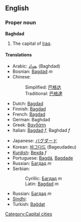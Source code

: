 {{wikipedia}}
==English==

===Proper noun===
'''Baghdad'''
# The capital of [[Iraq]].

====Translations====
{{top}}
*Arabic: [[بغداد]] (Baghdad)
*Bosnian: [[Bagdad]] ''m''
*Chinese:
*:Simplified: [[巴格达]]
*:Traditional: [[巴格達]]
*Dutch: [[Bagdad]]
*Finnish: [[Bagdad]]
*French: [[Bagdad]]
*German: Baghdad
*Greek: [[Βαγδάτη]]
*Italian: [[Bagdad]] ''f'', Baghdad ''f''
{{mid}}
*Japanese: [[バグダード]]
*Korean: [[바그다드]] (Bageudadeu)
*[[Kurdish]]: [[Bexda]] ''f''
*Portuguese: [[Bagdá]], [[Bagdade]]
*Russian: [[Багдад]] ''m''
*Serbian:
*:Cyrillic: [[Багдад]] ''m''
*:Latin: [[Bagdad]] ''m''
*Russian: [[Багдад]] ''m''
*[[Sindhi]]: {{SDchar|[[ُبَغداد]]}} {{m}}
*Turkish: [[Bağdat]]
{{bottom}}

[[Category:Capital cities]]